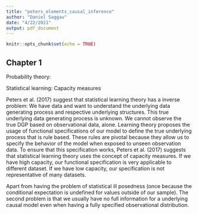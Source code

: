 ```yaml
---
title: "peters_elements_causal_inference"
author: "Daniel Saggau"
date: "4/22/2021"
output: pdf_document
---
```


```r
knitr::opts_chunk$set(echo = TRUE)
```

## Chapter 1 

Probability theory: 

Statistical learning: Capacity measures

Peters et al. (2017) suggest that statistical learning theory has a inverse problem: We have data and want to understand the underlying data generating process and respective underlying structures. 
This true underlying data generating process is unknown.
We cannot observe the true DGP based on observational data, alone.
Learning theory proposes the usage of functional specifications of our model to define the true underlying process that is rule based.
These rules are pivotal because they allow us to specify the behavior of the model when exposed to unseen observation data.
To ensure that this specification works, Peters et al. (2017) suggests that statistical learning theory uses the concept of capacity measures. 
If we have high capacity, our functional specification is very applicable to different dataset.
If we have low capacity, our specification is not representative of many datasets. 

Apart from having the problem of statistical ill posedness (once because the conditional expectation is undefined for values outside of our sample). 
The second problem is that we usually have no full information for a underlying causal model even when having a fully specified observational distribution. 




